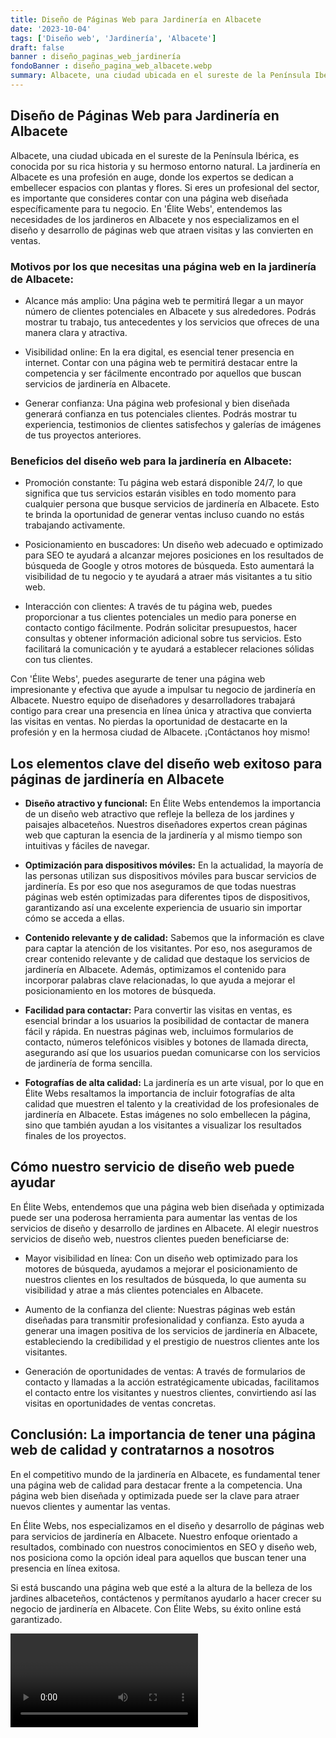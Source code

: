 ```yaml
---
title: Diseño de Páginas Web para Jardinería en Albacete
date: '2023-10-04'
tags: ['Diseño web', 'Jardinería', 'Albacete']
draft: false
banner : diseño_paginas_web_jardinería
fondoBanner : diseño_pagina_web_albacete.webp
summary: Albacete, una ciudad ubicada en el sureste de la Península Ibérica, es conocida por su rica historia y su hermoso entorno natural. La jardinería en Albacete es una profesión en auge, donde los expertos se dedican a embellecer espacios con plantas y flores. Si eres un profesional del sector, es importante que consideres contar con una página web diseñada específicamente para tu negocio. En 'Élite Webs', entendemos las necesidades de los jardineros en Albacete y nos especializamos en el diseño y desarrollo de páginas web que atraen visitas y las convierten en ventas.
---
```


## Diseño de Páginas Web para Jardinería en Albacete

Albacete, una ciudad ubicada en el sureste de la Península Ibérica, es conocida por su rica historia y su hermoso entorno natural. La jardinería en Albacete es una profesión en auge, donde los expertos se dedican a embellecer espacios con plantas y flores. Si eres un profesional del sector, es importante que consideres contar con una página web diseñada específicamente para tu negocio. En 'Élite Webs', entendemos las necesidades de los jardineros en Albacete y nos especializamos en el diseño y desarrollo de páginas web que atraen visitas y las convierten en ventas.

### Motivos por los que necesitas una página web en la jardinería de Albacete:

- Alcance más amplio: Una página web te permitirá llegar a un mayor número de clientes potenciales en Albacete y sus alrededores. Podrás mostrar tu trabajo, tus antecedentes y los servicios que ofreces de una manera clara y atractiva.

- Visibilidad online: En la era digital, es esencial tener presencia en internet. Contar con una página web te permitirá destacar entre la competencia y ser fácilmente encontrado por aquellos que buscan servicios de jardinería en Albacete.

- Generar confianza: Una página web profesional y bien diseñada generará confianza en tus potenciales clientes. Podrás mostrar tu experiencia, testimonios de clientes satisfechos y galerías de imágenes de tus proyectos anteriores.

### Beneficios del diseño web para la jardinería en Albacete:

- Promoción constante: Tu página web estará disponible 24/7, lo que significa que tus servicios estarán visibles en todo momento para cualquier persona que busque servicios de jardinería en Albacete. Esto te brinda la oportunidad de generar ventas incluso cuando no estás trabajando activamente.

- Posicionamiento en buscadores: Un diseño web adecuado e optimizado para SEO te ayudará a alcanzar mejores posiciones en los resultados de búsqueda de Google y otros motores de búsqueda. Esto aumentará la visibilidad de tu negocio y te ayudará a atraer más visitantes a tu sitio web.

- Interacción con clientes: A través de tu página web, puedes proporcionar a tus clientes potenciales un medio para ponerse en contacto contigo fácilmente. Podrán solicitar presupuestos, hacer consultas y obtener información adicional sobre tus servicios. Esto facilitará la comunicación y te ayudará a establecer relaciones sólidas con tus clientes.

Con 'Élite Webs', puedes asegurarte de tener una página web impresionante y efectiva que ayude a impulsar tu negocio de jardinería en Albacete. Nuestro equipo de diseñadores y desarrolladores trabajará contigo para crear una presencia en línea única y atractiva que convierta las visitas en ventas. No pierdas la oportunidad de destacarte en la profesión y en la hermosa ciudad de Albacete. ¡Contáctanos hoy mismo!

<GifSeo />

<Cta />

## Los elementos clave del diseño web exitoso para páginas de jardinería en Albacete

- **Diseño atractivo y funcional:** En Élite Webs entendemos la importancia de un diseño web atractivo que refleje la belleza de los jardines y paisajes albaceteños. Nuestros diseñadores expertos crean páginas web que capturan la esencia de la jardinería y al mismo tiempo son intuitivas y fáciles de navegar.

- **Optimización para dispositivos móviles:** En la actualidad, la mayoría de las personas utilizan sus dispositivos móviles para buscar servicios de jardinería. Es por eso que nos aseguramos de que todas nuestras páginas web estén optimizadas para diferentes tipos de dispositivos, garantizando así una excelente experiencia de usuario sin importar cómo se acceda a ellas.

- **Contenido relevante y de calidad:** Sabemos que la información es clave para captar la atención de los visitantes. Por eso, nos aseguramos de crear contenido relevante y de calidad que destaque los servicios de jardinería en Albacete. Además, optimizamos el contenido para incorporar palabras clave relacionadas, lo que ayuda a mejorar el posicionamiento en los motores de búsqueda.

- **Facilidad para contactar:** Para convertir las visitas en ventas, es esencial brindar a los usuarios la posibilidad de contactar de manera fácil y rápida. En nuestras páginas web, incluimos formularios de contacto, números telefónicos visibles y botones de llamada directa, asegurando así que los usuarios puedan comunicarse con los servicios de jardinería de forma sencilla.

- **Fotografías de alta calidad:** La jardinería es un arte visual, por lo que en Élite Webs resaltamos la importancia de incluir fotografías de alta calidad que muestren el talento y la creatividad de los profesionales de jardinería en Albacete. Estas imágenes no solo embellecen la página, sino que también ayudan a los visitantes a visualizar los resultados finales de los proyectos.

## Cómo nuestro servicio de diseño web puede ayudar

En Élite Webs, entendemos que una página web bien diseñada y optimizada puede ser una poderosa herramienta para aumentar las ventas de los servicios de diseño y desarrollo de jardines en Albacete. Al elegir nuestros servicios de diseño web, nuestros clientes pueden beneficiarse de:

- Mayor visibilidad en línea: Con un diseño web optimizado para los motores de búsqueda, ayudamos a mejorar el posicionamiento de nuestros clientes en los resultados de búsqueda, lo que aumenta su visibilidad y atrae a más clientes potenciales en Albacete.

- Aumento de la confianza del cliente: Nuestras páginas web están diseñadas para transmitir profesionalidad y confianza. Esto ayuda a generar una imagen positiva de los servicios de jardinería en Albacete, estableciendo la credibilidad y el prestigio de nuestros clientes ante los visitantes.

- Generación de oportunidades de ventas: A través de formularios de contacto y llamadas a la acción estratégicamente ubicadas, facilitamos el contacto entre los visitantes y nuestros clientes, convirtiendo así las visitas en oportunidades de ventas concretas.

## Conclusión: La importancia de tener una página web de calidad y contratarnos a nosotros

En el competitivo mundo de la jardinería en Albacete, es fundamental tener una página web de calidad para destacar frente a la competencia. Una página web bien diseñada y optimizada puede ser la clave para atraer nuevos clientes y aumentar las ventas.

En Élite Webs, nos especializamos en el diseño y desarrollo de páginas web para servicios de jardinería en Albacete. Nuestro enfoque orientado a resultados, combinado con nuestros conocimientos en SEO y diseño web, nos posiciona como la opción ideal para aquellos que buscan tener una presencia en línea exitosa.

Si está buscando una página web que esté a la altura de la belleza de los jardines albaceteños, contáctenos y permítanos ayudarlo a hacer crecer su negocio de jardinería en Albacete. Con Élite Webs, su éxito online está garantizado.

<Video />

<CtaBot job='Jardinería' city='Albacete'/>

<Gmaps query='Albacete+españa+maps' />